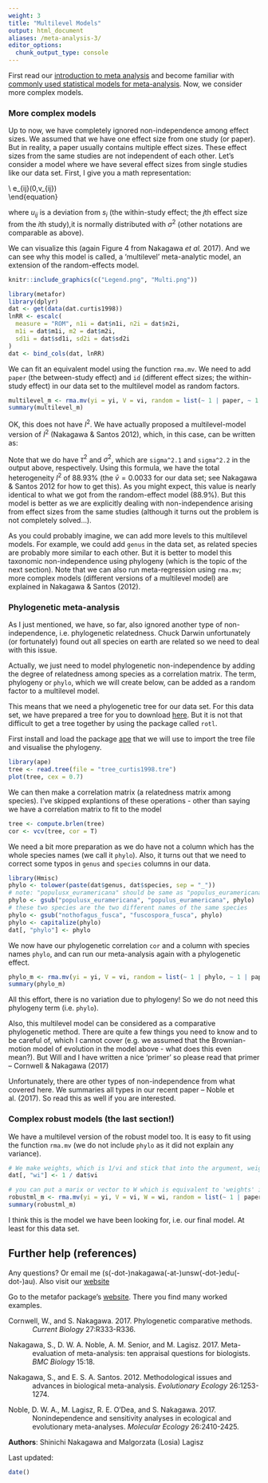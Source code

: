 ```yaml
---
weight: 3
title: "Multilevel Models"
output: html_document
aliases: /meta-analysis-3/
editor_options: 
  chunk_output_type: console
---
```

First read our [introduction to meta analysis](/statistics/meta-analysis/meta-analysis-1) and become familiar with [commonly used statistical models for meta-analysis](/statistics/meta-analysis/meta-analysis-2). Now, we consider more complex models.

### More complex models

Up to now, we have completely ignored non-independence among effect sizes. We assumed that we have one effect size from one study (or paper). But in reality, a paper usually contains multiple effect sizes. These effect sizes from the same studies are not independent of each other. Let's consider a model where we have several effect sizes from single studies like our data set. First, I give you a math representation:

\begin{equation}
y_{ij}=b_0+s_i+u_{ij}+e_{ij}
\\
s_i\sim \mathcal{N}(0,\tau^2)\
\\
u_{ij}\sim \mathcal{N}(0,\sigma^2)\
\\
e_{ij}\sim \mathcal{N}(0,v_{ij})\
\end{equation}

where $u_{ij}$ is a deviation from $s_i$ (the within-study effect; the $j$th effect size from the $i$th study),it is normally distributed with $\sigma^2$ (other notations are comparable as above).

We can visualize this (again Figure 4 from Nakagawa *et al.* 2017). And we can see why this model is called, a 'multilevel' meta-analytic model, an extension of the random-effects model. 

```r
knitr::include_graphics(c("Legend.png", "Multi.png"))
```

```r
library(metafor)
library(dplyr)
dat <- get(data(dat.curtis1998))
lnRR <- escalc(
  measure = "ROM", n1i = dat$n1i, n2i = dat$n2i,
  m1i = dat$m1i, m2 = dat$m2i,
  sd1i = dat$sd1i, sd2i = dat$sd2i
)
dat <- bind_cols(dat, lnRR)
```

We can fit an equivalent model using the function `rma.mv`. We need to add `paper` (the between-study effect) and `id` (different effect sizes; the within-study effect) in our data set to the multilevel model as random factors.

```r
multilevel_m <- rma.mv(yi = yi, V = vi, random = list(~ 1 | paper, ~ 1 | id), method = "REML", data = dat)
summary(multilevel_m)
```

OK, this does not have $I^2$. We have actually proposed a multilevel-model version of $I^2$ (Nakagawa & Santos 2012), which, in this case, can be written as:

\begin{equation}
I^2=\frac{\tau^2+\sigma^2}{(\tau^2+\sigma^2+\bar{v})},
\end{equation}

Note that we do have $\tau^2$ and $\sigma^2$, which are `sigma^2.1` and `sigma^2.2` in the output above, respectively. Using this formula, we have the total heterogeneity $I^2$ of 88.93% (the $\bar{v} = 0.0033$ for our data set; see Nakagawa & Santos 2012 for how to get this). As you might expect, this value is nearly identical to what we got from the random-effect model (88.9%). But this model is better as we are explicitly dealing with non-independence arising from effect sizes from the same studies (although it turns out the problem is not completely solved...). 

As you could probably imagine, we can add more levels to this multilevel models. For example, we could add `genus` in the data set, as related species are probably more similar to each other. But it is better to model this taxonomic non-independence using phylogeny (which is the topic of the next section). Note that we can also run meta-regression using `rma.mv`; more complex models (different versions of a multilevel model) are explained in Nakagawa & Santos (2012).

### Phylogenetic meta-analysis

As I just mentioned, we have, so far, also ignored another type of non-independence, i.e. phylogenetic relatedness. Chuck Darwin unfortunately (or fortunately) found out all species on earth are related so we need to deal with this issue. 

Actually, we just need to model phylogenetic non-independence by adding the degree of relatedness among species as a correlation matrix. The term, phylogeny or `phylo`, which we will create below, can be added as a random factor to a multilevel model.

This means that we need a phylogenetic tree for our data set. For this data set, we have prepared a tree for you to download [here](https://www.dropbox.com/s/d5pzkb9ezgx6798/tree_curtis1998.tre?dl=0). But it is not that difficult to get a tree together by using the package called `rotl`.

First install and load the package [ape](http://ape-package.ird.fr/) that we will use to import the tree file and visualise the phylogeny.

```r
library(ape)
tree <- read.tree(file = "tree_curtis1998.tre")
plot(tree, cex = 0.7)
```

We can then make a correlation matrix (a relatedness matrix among species). I've skipped explantions of these operations - other than saying we have a correlation matrix to fit to the model

```r
tree <- compute.brlen(tree)
cor <- vcv(tree, cor = T)
```

We need a bit more preparation as we do have not a column which has the whole species names (we call it `phylo`). Also, it turns out that we need to correct some typos in `genus` and `species` columns in our data.

```r
library(Hmisc)
phylo <- tolower(paste(dat$genus, dat$species, sep = "_"))
# note: "populusx_euramericana" should be same as "populus_euramericana"
phylo <- gsub("populusx_euramericana", "populus_euramericana", phylo)
# these two species are the two different names of the same species
phylo <- gsub("nothofagus_fusca", "fuscospora_fusca", phylo)
phylo <- capitalize(phylo)
dat[, "phylo"] <- phylo
```

We now have our phylogenetic correlation `cor` and a column with species names `phylo`, and can run our meta-analysis again with a phylogenetic effect. 

```r
phylo_m <- rma.mv(yi = yi, V = vi, random = list(~ 1 | phylo, ~ 1 | paper, ~ 1 | id), R = list(phylo = cor), method = "REML", data = dat)
summary(phylo_m)
```

All this effort, there is no variation due to phylogeny! So we do not need this phylogeny term (i.e. `phylo`). 

Also, this multilevel model can be considered as a comparative phylogenetic method. There are quite a few things you need to know and to be careful of, which I cannot cover (e.g. we assumed that the Brownian-motion model of evolution in the model above - what does this even mean?). But Will and I have written a nice 'primer' so please read that primer -- Cornwell & Nakagawa (2017) 

Unfortunately, there are other types of non-independence from what covered here. We summaries all types in our recent paper -- Noble et al. (2017). So read this as well if you are interested. 

### Complex robust models (the last section!)

We have a multilevel version of the robust model too. It is easy to fit using the function `rma.mv` (we do not include `phylo` as it did not explain any variance).

```r
# We make weights, which is 1/vi and stick that into the argument, weights
dat[, "wi"] <- 1 / dat$vi
```

```r
# you can put a marix or vector to W which is equivalent to 'weights' in rma
robustml_m <- rma.mv(yi = yi, V = vi, W = wi, random = list(~ 1 | paper, ~ 1 | id), method = "REML", data = dat)
summary(robustml_m)
```

I think this is the model we have been looking for, i.e. our final model. At least for this data set. 

## Further help (references)

Any questions? Or email me (s(-dot-)nakagawa(-at-)unsw(-dot-)edu(-dot-)au). Also visit our [website](http://www.i-deel.org/)

Go to the metafor package's [website](http://www.metafor-project.org/doku.php). There you find many worked examples.

<p style="margin-left:.5in;text-indent:-.5in">Cornwell, W., and S. Nakagawa. 2017. Phylogenetic comparative methods. *Current Biology* 27:R333-R336.</p>

<p style="margin-left:.5in;text-indent:-.5in">Nakagawa, S., D. W. A. Noble, A. M. Senior, and M. Lagisz. 2017. Meta-evaluation of meta-analysis: ten appraisal questions for biologists. *BMC Biology* 15:18.</p>

<p style="margin-left:.5in;text-indent:-.5in">Nakagawa, S., and E. S. A. Santos. 2012. Methodological issues and advances in biological meta-analysis. *Evolutionary Ecology* 26:1253-1274.</p>

<p style="margin-left:.5in;text-indent:-.5in">Noble, D. W. A., M. Lagisz, R. E. O'Dea, and S. Nakagawa. 2017. Nonindependence and sensitivity analyses in ecological and evolutionary meta-analyses. *Molecular Ecology* 26:2410-2425.</p>

**Authors**: Shinichi Nakagawa and Malgorzata (Losia) Lagisz
 
Last updated:
```r
date()
```


